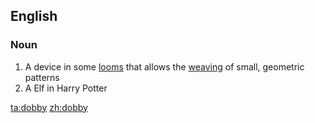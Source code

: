 ==English==

===Noun===
{{en-noun|dobbies}}

# A device in some [[loom]]s that allows the [[weaving]] of small, geometric patterns
# A Elf in Harry Potter
[[ta:dobby]]
[[zh:dobby]]